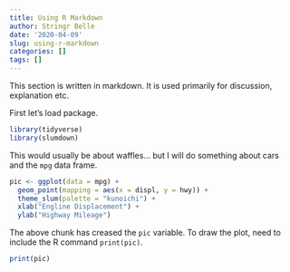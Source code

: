 ```yaml
---
title: Using R Markdown
author: Stringr Belle
date: '2020-04-09'
slug: using-r-markdown
categories: []
tags: []
---
```


This section is written in markdown. It is used primarily for discussion, explanation etc. 

First let's load package.

```r
library(tidyverse)
library(slumdown)
```

This would usually be about waffles... but I will do something about cars and the `mpg` data frame.

```r
pic <- ggplot(data = mpg) +
  geom_point(mapping = aes(x = displ, y = hwy)) +
  theme_slum(palette = "kunoichi") +
  xlab("Engline Displacement") +
  ylab("Highway Mileage")
```

The above chunk has creased the `pic` variable. To draw the plot, need to include the R command `print(pic)`.

```r
print(pic)
```